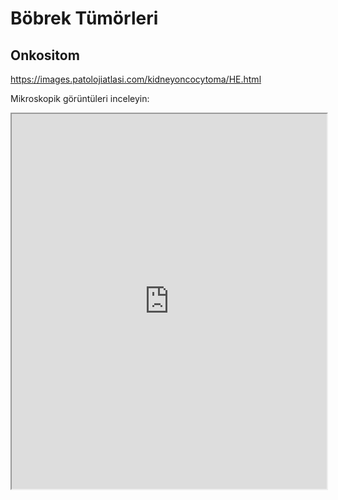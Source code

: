 # Böbrek Tümörleri {#sec-bobrek-tumorleri}

## Onkositom {#sec-bobrek-onkositom}

<https://images.patolojiatlasi.com/kidneyoncocytoma/HE.html>

Mikroskopik görüntüleri inceleyin:

<iframe src="https://images.patolojiatlasi.com/kidneyoncocytoma/HE.html" style="height:600px;width:100%;" data-external="1">

</iframe>
